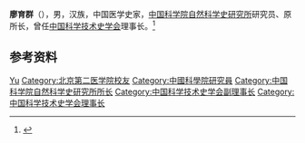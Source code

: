 '''廖育群'''（{{bd|1953年|9月|}}），男，汉族，中国医学史家，[[中国科学院自然科学史研究所|中国科学院自然科学史研究所]]研究员、原所长，曾任[[中国科学技术史学会|中国科学技术史学会]]理事长。<ref>{{Cite web|title=廖育群|url=http://sourcedb.ihns.cas.cn/cn/ihnsexport/202004/t20200427_5564974.html|accessdate=2021-01-04|work=中国科学院自然科学史研究所|archive-date=2020-05-06|archive-url=https://web.archive.org/web/20200506021256/http://sourcedb.ihns.cas.cn/cn/ihnsexport/202004/t20200427_5564974.html|dead-url=no}}</ref>

== 参考资料 ==
{{reflist}}

{{中国人物小作品}}
{{Navboxes
| title  = 廖育群在[[中国科学技术史学会|中国科学技术史学会]]的职务
| list1  =
{{中国科学技术史学会第七届理事会}}
{{中国科学技术史学会第八届理事会}}
}}

{{Authority control}}
{{DEFAULTSORT:Liao廖}}
[[Category:廖姓|Yu]]
[[Category:北京第二医学院校友|Category:北京第二医学院校友]]
[[Category:中國科學院研究員|Category:中國科學院研究員]]
[[Category:中国科学院自然科学史研究所所长|Category:中国科学院自然科学史研究所所长]]
[[Category:中国科学技术史学会副理事长|Category:中国科学技术史学会副理事长]]
[[Category:中国科学技术史学会理事长|Category:中国科学技术史学会理事长]]
